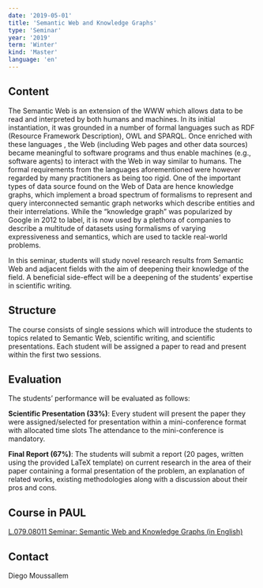 ```yaml
---
date: '2019-05-01'
title: 'Semantic Web and Knowledge Graphs'
type: 'Seminar'
year: '2019'
term: 'Winter'
kind: 'Master'
language: 'en'
---
```


## Content

The Semantic Web is an extension of the WWW which allows data to be read and interpreted by both humans and machines. In its initial instantiation, it was grounded in a number of formal languages such as RDF (Resource Framework Description), OWL and SPARQL. Once enriched with these languages , the Web (including Web pages and other data sources) became meaningful to software programs and thus enable machines (e.g., software agents) to interact with the Web in way similar to humans. The formal requirements from the languages aforementioned were however regarded by many practitioners as being too rigid. One of the important types of data source found on the Web of Data are hence knowledge graphs, which implement a broad spectrum of formalisms to represent and query interconnected semantic graph networks which describe entities and their interrelations. While the “knowledge graph” was popularized by Google in 2012 to label, it is now used by a plethora of companies to describe a multitude of datasets using formalisms of varying expressiveness and semantics, which are used to tackle real-world problems.

In this seminar, students will study novel research results from Semantic Web and adjacent fields with the aim of deepening their knowledge of the field. A beneficial side-effect will be a deepening of the students’ expertise in scientific writing.

## Structure

The course consists of single sessions which will introduce the students to topics related to Semantic Web, scientific writing, and scientific presentations. Each student will be assigned a paper to read and present within the first two sessions.

## Evaluation

The students’ performance will be evaluated as follows:

**Scientific Presentation (33%)**: Every student will present the paper they were assigned/selected for presentation within a mini-conference format with allocated time slots The attendance to the mini-conference is mandatory.

**Final Report (67%)**: The students will submit a report (20 pages, written using the provided LaTeX template) on current research in the area of their paper containing a formal presentation of the problem, an explanation of related works, existing methodologies along with a discussion about their pros and cons.

## Course in PAUL

[L.079.08011 Seminar: Semantic Web and Knowledge Graphs (in English)](https://paul.uni-paderborn.de/scripts/mgrqispi.dll?APPNAME=CampusNet&PRGNAME=COURSEDETAILS&ARGUMENTS=-N000000000000002,-N000342,-N0,-N372144649340881,-N372144649396882)

## Contact

<Link to="/DiegoMoussallem">Diego Moussallem</Link>
